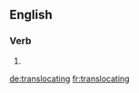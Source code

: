 ==English==

===Verb===
{{head|en}}

# {{present participle of|translocate}}

[[de:translocating]]
[[fr:translocating]]